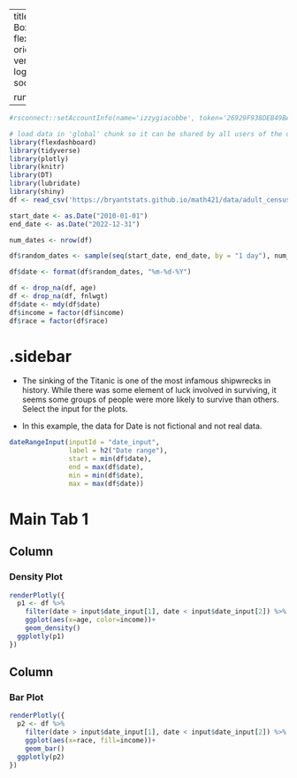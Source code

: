 
---
title: "Adult Census - Check Box"
output: 
  flexdashboard::flex_dashboard:
    orientation: columns
    vertical_layout: fill
    logo: logo.png
    source_code: embed
    social: menu

runtime: shiny
---

```r
#rsconnect::setAccountInfo(name='izzygiacobbe', token='26929F938DEB49BAB6202AC2CF22BE5A', secret='SKnn+Tzid8xt783axJO1UnI03voO/3WdtDZ1DZWz')
```


```r
# load data in 'global' chunk so it can be shared by all users of the dashboard
library(flexdashboard)
library(tidyverse)
library(plotly)
library(knitr)
library(DT)
library(lubridate)
library(shiny)
df <- read_csv('https://bryantstats.github.io/math421/data/adult_census_missing.csv')

start_date <- as.Date("2010-01-01")
end_date <- as.Date("2022-12-31")

num_dates <- nrow(df)

df$random_dates <- sample(seq(start_date, end_date, by = "1 day"), num_dates, replace = TRUE)

df$date <- format(df$random_dates, "%m-%d-%Y")
```

```r
df <- drop_na(df, age)
df <- drop_na(df, fnlwgt)
df$date <- mdy(df$date)
df$income = factor(df$income)
df$race = factor(df$race)
```


{.sidebar}
=======================================================================

- The sinking of the Titanic is one of the most infamous shipwrecks in history. While there was some element of luck involved in surviving, it seems some groups of people were more likely to survive than others.  Select the input for the plots. 

- In this example, the data for Date is not fictional and not real data. 

```r
dateRangeInput(inputId = "date_input", 
               label = h2("Date range"), 
               start = min(df$date), 
               end = max(df$date),
               min = min(df$date), 
               max = max(df$date))
```

Main Tab 1
=======================================================================

Column {data-width=500}
-----------------------------------------------------------------------

### Density Plot

```r
renderPlotly({
  p1 <- df %>% 
    filter(date > input$date_input[1], date < input$date_input[2]) %>% 
    ggplot(aes(x=age, color=income))+
    geom_density()
  ggplotly(p1)
})
```

Column {data-width=500}
-----------------------------------------------------------------------

### Bar Plot

```r
renderPlotly({
  p2 <- df %>% 
    filter(date > input$date_input[1], date < input$date_input[2]) %>% 
    ggplot(aes(x=race, fill=income))+
    geom_bar()
  ggplotly(p2)
})
```
